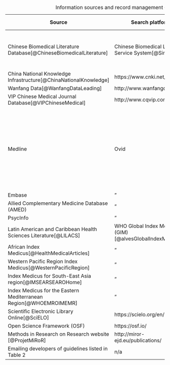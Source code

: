 | Source                                                               | Search platform                                          | Date searched | Record management                                                                                                               |
|------------------|------------------|------------------|------------------|
| Chinese Biomedical Literature Database[@ChineseBiomedicalLiterature] | Chinese Biomedical Literature Service System[@SinoMed]   | 25/10/2021    | Yuting Duan used Zotero to manage, deduplicate and screen records.                                                              |
| China National Knowledge Infrastructure[@ChinaNationalKnowledge]     | https://www.cnki.net/                                    | "             | "                                                                                                                               |
| Wanfang Data[@WanfangDataLeading]                                    | http://www.wanfangdata.com/                              | "             | "                                                                                                                               |
| VIP Chinese Medical Journal Database[@VIPChineseMedical]             | http://www.cqvip.com/                                    | "             | "                                                                                                                               |
| Medline                                                              | Ovid                                                     | 08/12/2021    | I used Zotero to manage and deduplicate records. Michael Schlüssel used Rayyan to do a second deduplication and screen records. |
| Embase                                                               | "                                                        | "             | "                                                                                                                               |
| Allied Complementary Medicine Database (AMED)                        | "                                                        | "             | "                                                                                                                               |
| PsycInfo                                                             | "                                                        | "             | "                                                                                                                               |
| Latin American and Caribbean Health Sciences Literature[@LILACS]     | WHO Global Index Medicus (GIM)[@alvesGlobalIndexMedicus] | 08/12/2021    | "                                                                                                                               |
| African Index Medicus[@HealthMedicalArticles]                        | "                                                        | "             | "                                                                                                                               |
| Western Pacific Region Index Medicus[@WesternPacificRegion]          | "                                                        | "             | "                                                                                                                               |
| Index Medicus for South-East Asia region[@IMSEARSEAROHome]           | "                                                        | "             | "                                                                                                                               |
| Index Medicus for the Eastern Mediterranean Region[@WHOEMROIMEMR]    | "                                                        | "             | "                                                                                                                               |
| Scientific Electronic Library Online[@SciELO]                        | https://scielo.org/en/                                   | 08/12/2021    | "                                                                                                                               |
| Open Science Framework (OSF)                                         | https://osf.io/                                          | 15/12/2021    | "                                                                                                                               |
| Methods in Research on Research website [@ProjetMiRoR]               | http://miror-ejd.eu/publications/                        | 14/12/2021    | "                                                                                                                               |
| Emailing developers of guidelines listed in Table 2                  | n/a                                                      | 08/01/2022    | "                                                                                                                               |

: Information sources and record management {#tbl-info-sources}